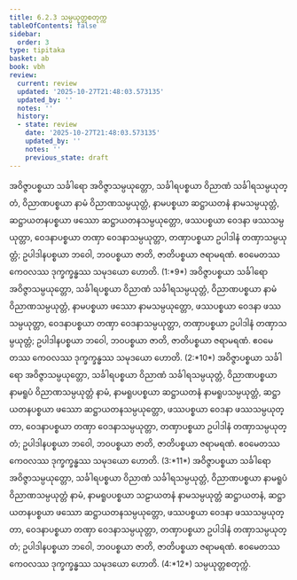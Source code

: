 ```yaml
---
title: 6.2.3 သမ္ပယုတ္တစတုက္က
tableOfContents: false
sidebar:
  order: 3
type: tipitaka
basket: ab
book: vbh
review:
  current: review
  updated: '2025-10-27T21:48:03.573135'
  updated_by: ''
  notes: ''
  history:
  - state: review
    date: '2025-10-27T21:48:03.573135'
    updated_by: ''
    notes: ''
    previous_state: draft
---
```



<ReviewStatus review={frontmatter.review} showDetails={true} />

<HypothesisAnnotation frontmatter={frontmatter} />

<DynamicBreadcrumb />

<Division number="245" book="vbh" e="ch" v="30" p="147">

<Paragraph number="977" book="vbh">
အဝိဇ္ဇာပစ္စယာ သင်္ခါရော အဝိဇ္ဇာသမ္ပယုတ္တော, သင်္ခါရပစ္စယာ ဝိညာဏံ သင်္ခါရသမ္ပယုတ္တံ, ဝိညာဏပစ္စယာ နာမံ ဝိညာဏသမ္ပယုတ္တံ, နာမပစ္စယာ ဆဋ္ဌာယတနံ နာမသမ္ပယုတ္တံ, ဆဋ္ဌာယတနပစ္စယာ ဖဿော ဆဋ္ဌာယတနသမ္ပယုတ္တော, ဖဿပစ္စယာ ဝေဒနာ ဖဿသမ္ပယုတ္တာ, ဝေဒနာပစ္စယာ တဏှာ ဝေဒနာသမ္ပယုတ္တာ, တဏှာပစ္စယာ ဥပါဒါနံ တဏှာသမ္ပယုတ္တံ; ဥပါဒါနပစ္စယာ ဘဝေါ, ဘဝပစ္စယာ ဇာတိ, ဇာတိပစ္စယာ ဇရာမရဏံ. ဧဝမေတဿ ကေဝလဿ ဒုက္ခက္ခန္ဓဿ သမုဒယော ဟောတိ. (1:*9*)
</Paragraph>

<Paragraph number="978" book="vbh">
အဝိဇ္ဇာပစ္စယာ သင်္ခါရော အဝိဇ္ဇာသမ္ပယုတ္တော, သင်္ခါရပစ္စယာ ဝိညာဏံ သင်္ခါရသမ္ပယုတ္တံ, ဝိညာဏပစ္စယာ နာမံ ဝိညာဏသမ္ပယုတ္တံ, နာမပစ္စယာ ဖဿော နာမသမ္ပယုတ္တော, ဖဿပစ္စယာ ဝေဒနာ ဖဿသမ္ပယုတ္တာ, ဝေဒနာပစ္စယာ တဏှာ ဝေဒနာသမ္ပယုတ္တာ, တဏှာပစ္စယာ ဥပါဒါနံ တဏှာသမ္ပယုတ္တံ; ဥပါဒါနပစ္စယာ ဘဝေါ, ဘဝပစ္စယာ ဇာတိ, ဇာတိပစ္စယာ ဇရာမရဏံ. ဧဝမေတဿ ကေဝလဿ ဒုက္ခက္ခန္ဓဿ သမုဒယော ဟောတိ. (2:*10*)
</Paragraph>

<Paragraph number="979" book="vbh">
အဝိဇ္ဇာပစ္စယာ သင်္ခါရော အဝိဇ္ဇာသမ္ပယုတ္တော, သင်္ခါရပစ္စယာ ဝိညာဏံ သင်္ခါရသမ္ပယုတ္တံ, ဝိညာဏပစ္စယာ နာမရူပံ ဝိညာဏသမ္ပယုတ္တံ နာမံ, နာမရူပပစ္စယာ ဆဋ္ဌာယတနံ နာမရူပသမ္ပယုတ္တံ, ဆဋ္ဌာယတနပစ္စယာ ဖဿော ဆဋ္ဌာယတနသမ္ပယုတ္တော, ဖဿပစ္စယာ ဝေဒနာ ဖဿသမ္ပယုတ္တာ, ဝေဒနာပစ္စယာ တဏှာ ဝေဒနာသမ္ပယုတ္တာ, တဏှာပစ္စယာ ဥပါဒါနံ တဏှာသမ္ပယုတ္တံ; ဥပါဒါနပစ္စယာ ဘဝေါ, ဘဝပစ္စယာ ဇာတိ, ဇာတိပစ္စယာ ဇရာမရဏံ. ဧဝမေတဿ ကေဝလဿ ဒုက္ခက္ခန္ဓဿ သမုဒယော ဟောတိ. (3:*11*)
</Paragraph>

<Paragraph number="980" book="vbh">
အဝိဇ္ဇာပစ္စယာ သင်္ခါရော အဝိဇ္ဇာသမ္ပယုတ္တော, သင်္ခါရပစ္စယာ ဝိညာဏံ သင်္ခါရသမ္ပယုတ္တံ, ဝိညာဏပစ္စယာ နာမရူပံ ဝိညာဏသမ္ပယုတ္တံ နာမံ, နာမရူပပစ္စယာ သဠာယတနံ နာမသမ္ပယုတ္တံ ဆဋ္ဌာယတနံ, ဆဋ္ဌာယတနပစ္စယာ ဖဿော ဆဋ္ဌာယတနသမ္ပယုတ္တော, ဖဿပစ္စယာ ဝေဒနာ ဖဿသမ္ပယုတ္တာ, ဝေဒနာပစ္စယာ တဏှာ ဝေဒနာသမ္ပယုတ္တာ, တဏှာပစ္စယာ ဥပါဒါနံ တဏှာသမ္ပယုတ္တံ; ဥပါဒါနပစ္စယာ ဘဝေါ, ဘဝပစ္စယာ ဇာတိ, ဇာတိပစ္စယာ ဇရာမရဏံ. ဧဝမေတဿ ကေဝလဿ ဒုက္ခက္ခန္ဓဿ သမုဒယော ဟောတိ. (4:*12*)

</Paragraph>
</Division>

<Paragraph number="981" type="center" book="vbh">
သမ္ပယုတ္တစတုက္ကံ.
</Paragraph>